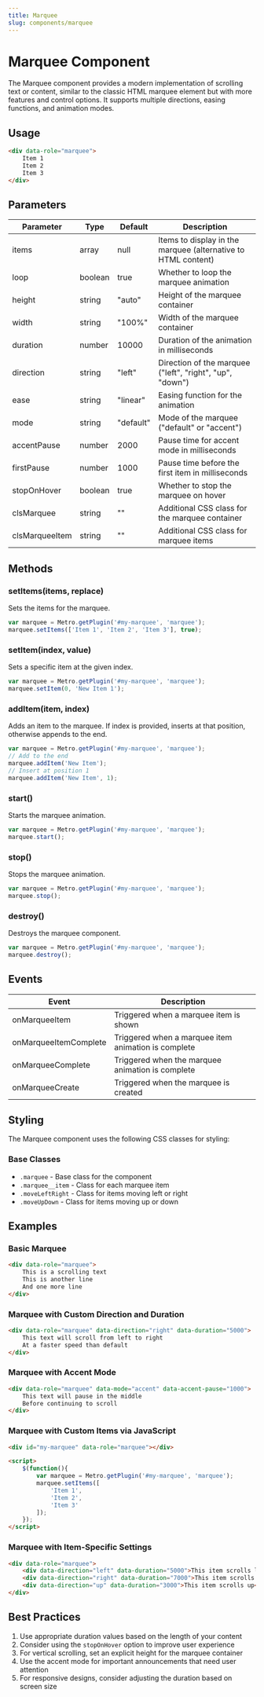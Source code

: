 ```yaml
---
title: Marquee
slug: components/marquee
---
```


# Marquee Component

The Marquee component provides a modern implementation of scrolling text or content, similar to the classic HTML marquee element but with more features and control options. It supports multiple directions, easing functions, and animation modes.

## Usage

```html
<div data-role="marquee">
    Item 1
    Item 2
    Item 3
</div>
```

## Parameters

| Parameter | Type | Default | Description |
| --- | --- | --- | --- |
| items | array | null | Items to display in the marquee (alternative to HTML content) |
| loop | boolean | true | Whether to loop the marquee animation |
| height | string | "auto" | Height of the marquee container |
| width | string | "100%" | Width of the marquee container |
| duration | number | 10000 | Duration of the animation in milliseconds |
| direction | string | "left" | Direction of the marquee ("left", "right", "up", "down") |
| ease | string | "linear" | Easing function for the animation |
| mode | string | "default" | Mode of the marquee ("default" or "accent") |
| accentPause | number | 2000 | Pause time for accent mode in milliseconds |
| firstPause | number | 1000 | Pause time before the first item in milliseconds |
| stopOnHover | boolean | true | Whether to stop the marquee on hover |
| clsMarquee | string | "" | Additional CSS class for the marquee container |
| clsMarqueeItem | string | "" | Additional CSS class for marquee items |

## Methods

### setItems(items, replace)
Sets the items for the marquee.

```javascript
var marquee = Metro.getPlugin('#my-marquee', 'marquee');
marquee.setItems(['Item 1', 'Item 2', 'Item 3'], true);
```

### setItem(index, value)
Sets a specific item at the given index.

```javascript
var marquee = Metro.getPlugin('#my-marquee', 'marquee');
marquee.setItem(0, 'New Item 1');
```

### addItem(item, index)
Adds an item to the marquee. If index is provided, inserts at that position, otherwise appends to the end.

```javascript
var marquee = Metro.getPlugin('#my-marquee', 'marquee');
// Add to the end
marquee.addItem('New Item');
// Insert at position 1
marquee.addItem('New Item', 1);
```

### start()
Starts the marquee animation.

```javascript
var marquee = Metro.getPlugin('#my-marquee', 'marquee');
marquee.start();
```

### stop()
Stops the marquee animation.

```javascript
var marquee = Metro.getPlugin('#my-marquee', 'marquee');
marquee.stop();
```

### destroy()
Destroys the marquee component.

```javascript
var marquee = Metro.getPlugin('#my-marquee', 'marquee');
marquee.destroy();
```

## Events

| Event | Description |
| --- | --- |
| onMarqueeItem | Triggered when a marquee item is shown |
| onMarqueeItemComplete | Triggered when a marquee item animation is complete |
| onMarqueeComplete | Triggered when the marquee animation is complete |
| onMarqueeCreate | Triggered when the marquee is created |

## Styling

The Marquee component uses the following CSS classes for styling:

### Base Classes
- `.marquee` - Base class for the component
- `.marquee__item` - Class for each marquee item
- `.moveLeftRight` - Class for items moving left or right
- `.moveUpDown` - Class for items moving up or down

## Examples

### Basic Marquee
```html
<div data-role="marquee">
    This is a scrolling text
    This is another line
    And one more line
</div>
```

### Marquee with Custom Direction and Duration
```html
<div data-role="marquee" data-direction="right" data-duration="5000">
    This text will scroll from left to right
    At a faster speed than default
</div>
```

### Marquee with Accent Mode
```html
<div data-role="marquee" data-mode="accent" data-accent-pause="1000">
    This text will pause in the middle
    Before continuing to scroll
</div>
```

### Marquee with Custom Items via JavaScript
```html
<div id="my-marquee" data-role="marquee"></div>

<script>
    $(function(){
        var marquee = Metro.getPlugin('#my-marquee', 'marquee');
        marquee.setItems([
            'Item 1',
            'Item 2',
            'Item 3'
        ]);
    });
</script>
```

### Marquee with Item-Specific Settings
```html
<div data-role="marquee">
    <div data-direction="left" data-duration="5000">This item scrolls left</div>
    <div data-direction="right" data-duration="7000">This item scrolls right</div>
    <div data-direction="up" data-duration="3000">This item scrolls up</div>
</div>
```

## Best Practices

1. Use appropriate duration values based on the length of your content
2. Consider using the `stopOnHover` option to improve user experience
3. For vertical scrolling, set an explicit height for the marquee container
4. Use the accent mode for important announcements that need user attention
5. For responsive designs, consider adjusting the duration based on screen size